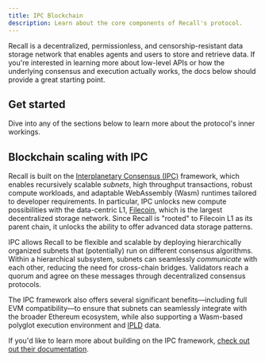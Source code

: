 ```yaml
---
title: IPC Blockchain
description: Learn about the core components of Recall's protocol.
---
```


Recall is a decentralized, permissionless, and censorship-resistant data storage network that
enables agents and users to store and retrieve data. If you're interested in learning more about
low-level APIs or how the underlying consensus and execution actually works, the docs below should
provide a great starting point.

## Get started

Dive into any of the sections below to learn more about the protocol's inner workings.

<Cards>

<Card
  title="Contracts & chain info"
  href="/advanced/protocol/contracts"
  description="Core contract addresses, chain info, and public RPCs"
/>

<Card
  title="Network"
  href="/advanced/protocol/network"
  description="Low-level RPC endpoints and example usage"
/>

<Card
  title="Operators"
  href="/advanced/protocol/operators"
  description="Run a Recall node and participate in the network"
/>

<Card
  title="Architecture"
  href="/advanced/protocol/architecture"
  description="Deep dive into how Recall works"
/>

</Cards>

## Blockchain scaling with IPC

Recall is built on the [Interplanetary Consensus (IPC)](https://docs.ipc.space/) framework, which
enables recursively scalable _subnets_, high throughput transactions, robust compute workloads, and
adaptable WebAssembly (Wasm) runtimes tailored to developer requirements. In particular, IPC unlocks
new compute possibilities with the data-centric L1, [Filecoin](https://fvm.filecoin.io/), which is
the largest decentralized storage network. Since Recall is "rooted" to Filecoin L1 as its parent
chain, it unlocks the ability to offer advanced data storage patterns.

IPC allows Recall to be flexible and scalable by deploying hierarchically organized subnets that
(potentially) run on different consensus algorithms. Within a hierarchical subsystem, subnets can
seamlessly _communicate_ with each other, reducing the need for cross-chain bridges. Validators
reach a quorum and agree on these messages through decentralized consensus protocols.

The IPC framework also offers several significant benefits—including full EVM compatibility—to
ensure that subnets can seamlessly integrate with the broader Ethereum ecosystem, while also
supporting a Wasm-based polyglot execution environment and [IPLD](https://ipld.io/docs/) data.

<Callout type="info">

If you'd like to learn more about building on the IPC framework,
[check out out their documentation](https://docs.ipc.space/overview/architecture).

</Callout>
